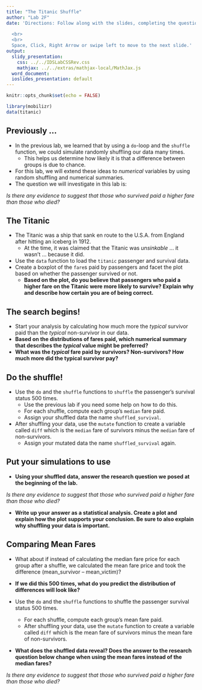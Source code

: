 ```yaml
---
title: "The Titanic Shuffle"
author: "Lab 2F"
date: 'Directions: Follow along with the slides, completing the questions in <font color=#25679E><b>blue</b></font> on your computer, and answering the questions in **red** in your journal.  
  
  <br>
  <br>
  Space, Click, Right Arrow or swipe left to move to the next slide.'
output:
  slidy_presentation:
    css: ../../IDSLabCSSRev.css
    mathjax: ../../extras/mathjax-local/MathJax.js
  word_document:
  ioslides_presentation: default
---
```


```r
knitr::opts_chunk$set(echo = FALSE)
```

```r
library(mobilizr)
data(titanic)
```

## Previously ...

- In the previous lab, we learned that by using a `do`-loop and the `shuffle` function, we could simulate randomly shuffling our data many times.
  - This helps us determine how likely it is that a difference between groups is due to chance.
- For this lab, we will extend these ideas to _numerical_ variables by using random shuffling and numerical summaries.
- The question we will investigate in this lab is:

_Is there any evidence to suggest that those who survived paid a higher fare than those who died?_


## The Titanic

- The Titanic was a ship that sank en route to the U.S.A. from England after hitting an iceberg in 1912.
    - At the time, it was claimed that the Titanic was _unsinkable_ ... it wasn't ... because it did.
- <span class="blue">Use the `data` function to load the `titanic` passenger and survival data.</span>
- <span class="blue">Create a boxplot of the `fare`s paid by passengers and facet the plot based on whether the passenger survived or not.</span>
    - **Based on the plot, do you believe that passengers who paid a higher fare on the Titanic were more likely to survive? Explain why and describe how certain you are of being correct.**


## The search begins!

- <span class="blue">Start your analysis by calculating how much more the _typical_ survivor paid than the _typical_ non-survivor in our data.</span>
- **Based on the distributions of fares paid, which numerical summary that describes the _typical_ value might be preferred?**
- **What was the _typical_ fare paid by survivors? Non-survivors? How much more did the typical survivor pay?**


## Do the shuffle!

- <span class="blue">Use the `do` and the `shuffle` functions to `shuffle` the passenger's survival status 500 times.</span>
    - Use the previous lab if you need some help on how to do this.
    - For each shuffle, compute each group's `median` fare paid. 
    - Assign your shuffled data the name `shuffled_survival`.
- <span class="blue">After shuffling your data, use the `mutate` function to create a variable called `diff` which is the `median` fare of survivors minus the `median` fare of non-survivors.</span>
    - Assign your mutated data the name `shuffled_survival` again.
  

## Put your simulations to use

- **Using your shuffled data, answer the research question we posed at the beginning of the lab.**

_Is there any evidence to suggest that those who survived paid a higher fare than those who died?_

- **Write up your answer as a statistical analysis. Create a plot and explain how the plot supports your conclusion. Be sure to also explain why shuffling your data is important.**


## Comparing Mean Fares

- What about if instead of calculating the median fare price for each group after a shuffle, we calculated the mean fare price and took the difference (mean_survivor – mean_victim)?

- **If we did this 500 times, what do you predict the distribution of differences will look like?**

- <span class="blue">Use the `do` and the `shuffle` functions to shuffle the passenger survival status 500 times. </span>
    - For each shuffle, compute each group's mean fare paid.
    - After shuffling your data, use the `mutate` function to create a variable called `diff` which is the mean fare of survivors minus the mean fare of non-survivors.
    
- **What does the shuffled data reveal? Does the answer to the research question below change when using the mean fares instead of the median fares?**

_Is there any evidence to suggest that those who survived paid a higher fare than those who died?_